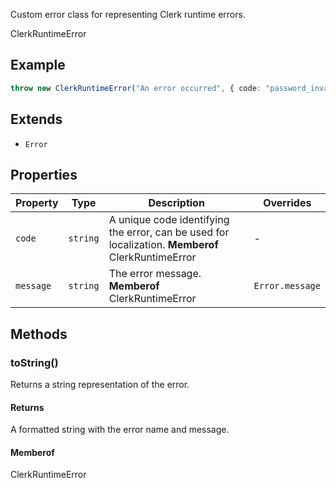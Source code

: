 Custom error class for representing Clerk runtime errors.

ClerkRuntimeError

## Example

```ts
throw new ClerkRuntimeError("An error occurred", { code: "password_invalid" });
```

## Extends

- `Error`

## Properties

| Property                       | Type     | Description                                                                                       | Overrides       |
| ------------------------------ | -------- | ------------------------------------------------------------------------------------------------- | --------------- |
| <a id="code"></a> `code`       | `string` | A unique code identifying the error, can be used for localization. **Memberof** ClerkRuntimeError | -               |
| <a id="message"></a> `message` | `string` | The error message. **Memberof** ClerkRuntimeError                                                 | `Error.message` |

## Methods

### toString()

Returns a string representation of the error.

#### Returns

A formatted string with the error name and message.

#### Memberof

ClerkRuntimeError
